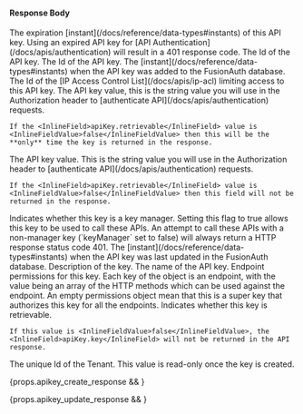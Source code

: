 
#### Response Body

<APIBlock>
  <APIField name="apiKey.expirationInstant" type="Long" since="1.55.0">
    The expiration [instant](/docs/reference/data-types#instants) of this API key. Using an expired API key for [API Authentication](/docs/apis/authentication) will result in a 401 response code.
  </APIField>
  <APIField name="apiKey.id" type="UUID" renderif={props.apikey_create_response}>
    The Id of the API key.
  </APIField>
  <APIField name="apiKey.id" type="UUID" renderif={props.apikey_update_response}>
    The Id of the API key.
  </APIField>
  <APIField name="apiKey.insertInstant" type="Long">
    The [instant](/docs/reference/data-types#instants) when the API key was added to the FusionAuth database.
  </APIField>
  <APIField name="apiKey.ipAccessControlListId" type="UUID" since="1.30.0">
    The Id of the [IP Access Control List](/docs/apis/ip-acl) limiting access to this API key.
  </APIField>
  <APIField name="apiKey.key" type="String" renderif={props.apikey_create_response}>
    The API key value, this is the string value you will use in the Authorization header to [authenticate API](/docs/apis/authentication) requests.

    If the <InlineField>apiKey.retrievable</InlineField> value is <InlineFieldValue>false</InlineFieldValue> then this will be the **only** time the key is returned in the response.
  </APIField>
  <APIField name="apiKey.key" type="String" renderif={props.apikey_update_response}>
    The API key value. This is the string value you will use in the Authorization header to [authenticate API](/docs/apis/authentication) requests.

    If the <InlineField>apiKey.retrievable</InlineField> value is <InlineFieldValue>false</InlineFieldValue> then this field will not be returned in the response.
  </APIField>
  <APIField name="apiKey.keyManager" type="Boolean">
    Indicates whether this key is a key manager. Setting this flag to true allows this key to be used to call these APIs. An attempt to call these APIs with a non-manager key (`keyManager` set to <InlineFieldValue>false</InlineFieldValue>) will always return a HTTP response status code 401.
  </APIField>
  <APIField name="apiKey.lastUpdateInstant" type="Long">
    The [instant](/docs/reference/data-types#instants) when the API key was last updated in the FusionAuth database.
  </APIField>
  <APIField name="apiKey.metaData.attributes.description" type="String">
    Description of the key.
  </APIField>
  <APIField name="apiKey.name" type="String" since="1.56.0">
    The name of the API key.
  </APIField>
  <APIField name="apiKey.permissions.endpoints" type="Object">
    Endpoint permissions for this key. Each key of the object is an endpoint, with the value being an array of the HTTP methods which can be used against the endpoint. An empty permissions object mean that this is a super key that authorizes this key for all the endpoints.
  </APIField>
  <APIField name="apiKey.retrievable" type="Boolean" since="1.56.0">
    Indicates whether this key is retrievable.

    If this value is <InlineFieldValue>false</InlineFieldValue>, the <InlineField>apiKey.key</InlineField> will not be returned in the API response.
  </APIField>
  <APIField name="apiKey.tenantId" type="String">
    The unique Id of the Tenant. This value is read-only once the key is created.
  </APIField>
</APIBlock>

{props.apikey_create_response && <JSON title="Example API Key Response JSON" src="api-keys/post-response-body.json" /> }

{props.apikey_update_response && <JSON title="Example API Key Response JSON" src="api-keys/put-response-body.json" /> }

